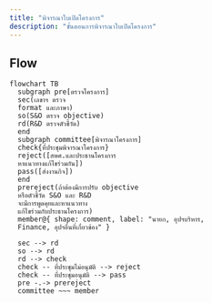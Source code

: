 ```yaml
---
title: "พิจารณาใบเปิดโครงการ"
description: "ขั้นตอนการพิจารณาใบเปิดโครงการ"
---
```


## Flow

```mermaid
flowchart TB
  subgraph pre[ตรวจโครงการ]
  sec(เลขาฯ ตรวจ
  format และภาษา)
  so(S&O ตรวจ objective)
  rd(R&D ตรวจตัวชี้วัด)
  end
  subgraph committee[พิจารณาโครงการ]
  check{ที่ประชุมพิจารณาโครงการ}
  reject([สพศ.และประธานโครงการ
  หาแนวทางแก้ไขร่วมกัน])
  pass([ส่งงานกิจ])
  end
  prereject(ถ้าต้องมีการปรับ objective
  หรือตัวชี้วัด S&O และ R&D
  จะมีการพูดคุยและหาแนวทาง
  แก้ไขร่วมกับประธานโครงการ)
  member@{ shape: comment, label: "นายก, อุปฯบริหาร, 
  Finance, อุปฯอื่นที่เกี่ยวข้อง" }

  sec --> rd
  so --> rd
  rd --> check
  check -- ที่ประชุมไม่อนุมัติ --> reject
  check -- ที่ประชุมอนุมัติ --> pass
  pre -.-> prereject
  committee ~~~ member
```